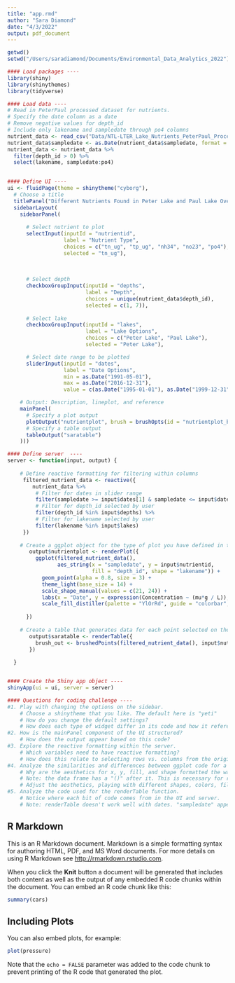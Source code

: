 ```yaml
---
title: "app.rmd"
author: "Sara Diamond"
date: "4/3/2022"
output: pdf_document
---
```


```r
getwd()
setwd("/Users/saradiamond/Documents/Environmental_Data_Analytics_2022")

#### Load packages ----
library(shiny)
library(shinythemes)
library(tidyverse)

#### Load data ----
# Read in PeterPaul processed dataset for nutrients. 
# Specify the date column as a date
# Remove negative values for depth_id 
# Include only lakename and sampledate through po4 columns
nutrient_data <- read_csv("Data/NTL-LTER_Lake_Nutrients_PeterPaul_Processed.csv")
nutrient_data$sampledate <- as.Date(nutrient_data$sampledate, format = "%Y-%m-%d")
nutrient_data <- nutrient_data %>%
  filter(depth_id > 0) %>%
  select(lakename, sampledate:po4)
  

#### Define UI ----
ui <- fluidPage(theme = shinytheme("cyborg"),
  # Choose a title
  titlePanel("Different Nutrients Found in Peter Lake and Paul Lake Over Time"),
  sidebarLayout(
    sidebarPanel(
      
      # Select nutrient to plot
      selectInput(inputId = "nutrientid",
                  label = "Nutrient Type",
                  choices = c("tn_ug", "tp_ug", "nh34", "no23", "po4"), 
                  selected = "tn_ug"),
      
    
      
      # Select depth
      checkboxGroupInput(inputId = "depths",
                         label = "Depth",
                         choices = unique(nutrient_data$depth_id),
                         selected = c(1, 7)),
      
      # Select lake
      checkboxGroupInput(inputId = "lakes",
                         label = "Lake Options",
                         choices = c("Peter Lake", "Paul Lake"),
                         selected = "Peter Lake"),

      # Select date range to be plotted
      sliderInput(inputId = "dates",
                  label = "Date Options",
                  min = as.Date("1991-05-01"),
                  max = as.Date("2016-12-31"),
                  value = c(as.Date("1995-01-01"), as.Date("1999-12-31")))),

    # Output: Description, lineplot, and reference
    mainPanel(
      # Specify a plot output
      plotOutput("nutrientplot", brush = brushOpts(id = "nutrientplot_brush")), 
      # Specify a table output
      tableOutput("saratable")
    )))

#### Define server  ----
server <- function(input, output) {
  
    # Define reactive formatting for filtering within columns
     filtered_nutrient_data <- reactive({
        nutrient_data %>%
         # Filter for dates in slider range
         filter(sampledate >= input$dates[1] & sampledate <= input$dates[2]) %>%
         # Filter for depth_id selected by user
         filter(depth_id %in% input$depths) %>%
         # Filter for lakename selected by user
         filter(lakename %in% input$lakes) 
     })
    
    # Create a ggplot object for the type of plot you have defined in the UI  
       output$nutrientplot <- renderPlot({
         ggplot(filtered_nutrient_data(), 
                aes_string(x = "sampledate", y = input$nutrientid, 
                           fill = "depth_id", shape = "lakename")) +
           geom_point(alpha = 0.8, size = 3) +
           theme_light(base_size = 14) +
           scale_shape_manual(values = c(21, 24)) +
           labs(x = "Date", y = expression(Concentration ~ (mu*g / L)), shape = "Lake Name", fill = "Depth") +
           scale_fill_distiller(palette = "YlOrRd", guide = "colorbar", direction = 1)
          
      })
       
    # Create a table that generates data for each point selected on the graph  
       output$saratable <- renderTable({
         brush_out <- brushedPoints(filtered_nutrient_data(), input$nutrientplot_brush)
       })
       
  }


#### Create the Shiny app object ----
shinyApp(ui = ui, server = server)

#### Questions for coding challenge ----
#1. Play with changing the options on the sidebar. 
    # Choose a shinytheme that you like. The default here is "yeti"
    # How do you change the default settings? 
    # How does each type of widget differ in its code and how it references the dataframe?
#2. How is the mainPanel component of the UI structured? 
    # How does the output appear based on this code?
#3. Explore the reactive formatting within the server.
    # Which variables need to have reactive formatting? 
    # How does this relate to selecting rows vs. columns from the original data frame?
#4. Analyze the similarities and differences between ggplot code for a rendered vs. static plot.
    # Why are the aesthetics for x, y, fill, and shape formatted the way they are?
    # Note: the data frame has a "()" after it. This is necessary for reactive formatting.
    # Adjust the aesthetics, playing with different shapes, colors, fills, sizes, transparencies, etc.
#5. Analyze the code used for the renderTable function. 
    # Notice where each bit of code comes from in the UI and server. 
    # Note: renderTable doesn't work well with dates. "sampledate" appears as # of days since 1970.

```

## R Markdown

This is an R Markdown document. Markdown is a simple formatting syntax for authoring HTML, PDF, and MS Word documents. For more details on using R Markdown see <http://rmarkdown.rstudio.com>.

When you click the **Knit** button a document will be generated that includes both content as well as the output of any embedded R code chunks within the document. You can embed an R code chunk like this:

```r
summary(cars)
```

## Including Plots

You can also embed plots, for example:

```r
plot(pressure)
```

Note that the `echo = FALSE` parameter was added to the code chunk to prevent printing of the R code that generated the plot.
